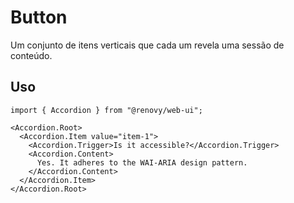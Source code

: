 # Button

<span className="text-muted-foreground">Um conjunto de itens verticais que cada um revela uma sessão de conteúdo.</span>

<ComponentPreview name="accordion-demo" />

## Uso

```tsx
import { Accordion } from "@renovy/web-ui";
```

```tsx
<Accordion.Root>
  <Accordion.Item value="item-1">
    <Accordion.Trigger>Is it accessible?</Accordion.Trigger>
    <Accordion.Content>
      Yes. It adheres to the WAI-ARIA design pattern.
    </Accordion.Content>
  </Accordion.Item>
</Accordion.Root>
```
